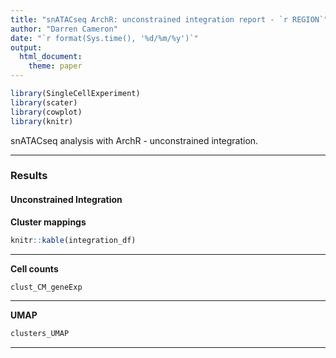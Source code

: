 ```yaml
---
title: "snATACseq ArchR: unconstrained integration report - `r REGION`"
author: "Darren Cameron"
date: "`r format(Sys.time(), '%d/%m/%y')`"
output: 
  html_document:
    theme: paper
---
```




```r
library(SingleCellExperiment)
library(scater)
library(cowplot)
library(knitr)
```

snATACseq analysis with ArchR - unconstrained integration.

*** 

### Results {.tabset}


#### Unconstrained Integration 

**Cluster mappings**

```R
knitr::kable(integration_df)
```

***

**Cell counts**

```R
clust_CM_geneExp
```

***

**UMAP**

```R
clusters_UMAP
```

***


